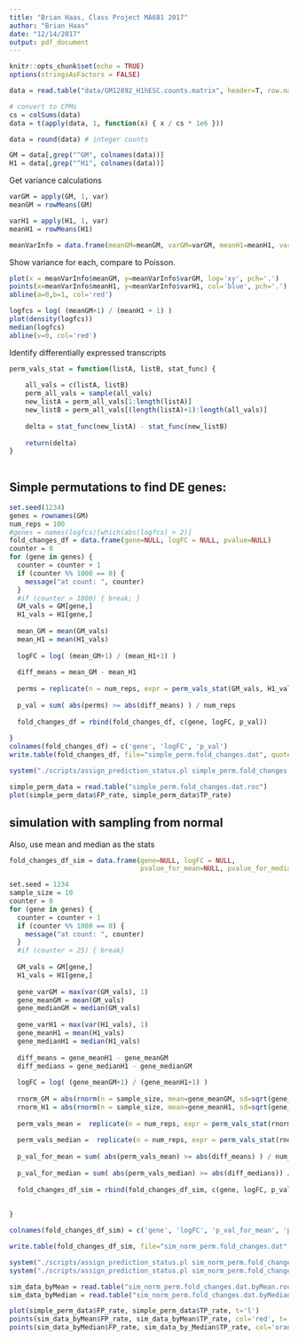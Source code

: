 ```yaml
---
title: "Brian Haas, Class Project MA681 2017"
author: "Brian Haas"
date: "12/14/2017"
output: pdf_document
---
```


```r
knitr::opts_chunk$set(echo = TRUE)
options(stringsAsFactors = FALSE)
```

```r
data = read.table("data/GM12892_H1hESC.counts.matrix", header=T, row.names=1)

# convert to CPMs
cs = colSums(data)
data = t(apply(data, 1, function(x) { x / cs * 1e6 }))

data = round(data) # integer counts

GM = data[,grep("^GM", colnames(data))]
H1 = data[,grep("^H1", colnames(data))]

```

Get variance calculations
```r
varGM = apply(GM, 1, var)
meanGM = rowMeans(GM)

varH1 = apply(H1, 1, var)
meanH1 = rowMeans(H1)

meanVarInfo = data.frame(meanGM=meanGM, varGM=varGM, meanH1=meanH1, varH1=varH1)
```

Show variance for each, compare to Poisson.

```r
plot(x = meanVarInfo$meanGM, y=meanVarInfo$varGM, log='xy', pch='.')
points(x=meanVarInfo$meanH1, y=meanVarInfo$varH1, col='blue', pch='.')
abline(a=0,b=1, col='red')
```

```r
logfcs = log( (meanGM+1) / (meanH1 + 1) )
plot(density(logfcs))
median(logfcs)
abline(v=0, col='red')
```

Identify differentially expressed transcripts

```r

perm_vals_stat = function(listA, listB, stat_func) {
 
    all_vals = c(listA, listB)
    perm_all_vals = sample(all_vals)
    new_listA = perm_all_vals[1:length(listA)]
    new_listB = perm_all_vals[(length(listA)+1):length(all_vals)]
    
    delta = stat_func(new_listA) - stat_func(new_listB)
    
    return(delta)
}
 
```


## Simple permutations to find DE genes:

```r
set.seed(1234)
genes = rownames(GM)
num_reps = 100
#genes = names(logfcs)[which(abs(logfcs) > 2)]
fold_changes_df = data.frame(gene=NULL, logFC = NULL, pvalue=NULL)
counter = 0
for (gene in genes) {
  counter = counter + 1
  if (counter %% 1000 == 0) {
    message("at count: ", counter)
  }
  #if (counter > 1000) { break; }
  GM_vals = GM[gene,]
  H1_vals = H1[gene,]
  
  mean_GM = mean(GM_vals)
  mean_H1 = mean(H1_vals)
  
  logFC = log( (mean_GM+1) / (mean_H1+1) )
  
  diff_means = mean_GM - mean_H1
  
  perms = replicate(n = num_reps, expr = perm_vals_stat(GM_vals, H1_vals, mean))
  
  p_val = sum( abs(perms) >= abs(diff_means) ) / num_reps
  
  fold_changes_df = rbind(fold_changes_df, c(gene, logFC, p_val))
  
}
colnames(fold_changes_df) = c('gene', 'logFC', 'p_val')
write.table(fold_changes_df, file="simple_perm.fold_changes.dat", quote=F, sep='\t')
```


```r
system("./scripts/assign_prediction_status.pl simple_perm.fold_changes.dat 1 3 > simple_perm.fold_changes.dat.roc")

simple_perm_data = read.table("simple_perm.fold_changes.dat.roc")
plot(simple_perm_data$FP_rate, simple_perm_data$TP_rate)
```


## simulation with sampling from normal
Also, use mean and median as the stats

```r

fold_changes_df_sim = data.frame(gene=NULL, logFC = NULL, 
                                 pvalue_for_mean=NULL, pvalue_for_median=NULL)

set.seed = 1234
sample_size = 10
counter = 0
for (gene in genes) {
  counter = counter + 1
  if (counter %% 1000 == 0) {
    message("at count: ", counter)
  }
  #if (counter > 25) { break}
  
  GM_vals = GM[gene,]
  H1_vals = H1[gene,]
  
  gene_varGM = max(var(GM_vals), 1)
  gene_meanGM = mean(GM_vals)
  gene_medianGM = median(GM_vals)
  
  gene_varH1 = max(var(H1_vals), 1)
  gene_meanH1 = mean(H1_vals)
  gene_medianH1 = median(H1_vals)
  
  diff_means = gene_meanH1 - gene_meanGM
  diff_medians = gene_medianH1 - gene_medianGM
  
  logFC = log( (gene_meanGM+1) / (gene_meanH1+1) )
  
  rnorm_GM = abs(rnorm(n = sample_size, mean=gene_meanGM, sd=sqrt(gene_varGM)))
  rnorm_H1 = abs(rnorm(n = sample_size, mean=gene_meanH1, sd=sqrt(gene_varH1)))
  
  perm_vals_mean =  replicate(n = num_reps, expr = perm_vals_stat(rnorm_GM, rnorm_H1, mean))
   
  perm_vals_median =  replicate(n = num_reps, expr = perm_vals_stat(rnorm_GM, rnorm_H1, median))
 
  p_val_for_mean = sum( abs(perm_vals_mean) >= abs(diff_means) ) / num_reps
  
  p_val_for_median = sum( abs(perm_vals_median) >= abs(diff_medians)) / num_reps
  
  fold_changes_df_sim = rbind(fold_changes_df_sim, c(gene, logFC, p_val_for_mean, p_val_for_median))
  
   
}

colnames(fold_changes_df_sim) = c('gene', 'logFC', 'p_val_for_mean', 'p_val_for_median')

write.table(fold_changes_df_sim, file="sim_norm_perm.fold_changes.dat", quote=F, sep='\t')
```

```r
system("./scripts/assign_prediction_status.pl sim_norm_perm.fold_changes.dat 1 3 > sim_norm_perm.fold_changes.dat.byMean.roc")
system("./scripts/assign_prediction_status.pl sim_norm_perm.fold_changes.dat 1 4 > sim_norm_perm.fold_changes.dat.byMedian.roc")

sim_data_byMean = read.table("sim_norm_perm.fold_changes.dat.byMean.roc")
sim_data_byMedian = read.table("sim_norm_perm.fold_changes.dat.byMedian.roc")
```


```r
plot(simple_perm_data$FP_rate, simple_perm_data$TP_rate, t='l')
points(sim_data_byMean$FP_rate, sim_data_byMean$TP_rate, col='red', t='l')
points(sim_data_byMedian$FP_rate, sim_data_by_Median$TP_rate, col='orange', t='l')
```



